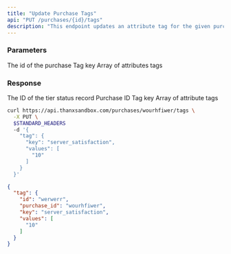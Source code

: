 ```yaml
---
title: "Update Purchase Tags"
api: "PUT /purchases/{id}/tags"
description: "This endpoint updates an attribute tag for the given purchase. The tag associated with the key in the request will be created or updated with the values passed in."
---
```


### Parameters

<ParamField path="purchase_id" type="string" required>
  The id of the purchase
</ParamField>

<ParamField body="key" type="string" required>
  Tag key
</ParamField>

<ParamField body="values" type="array(string)" required>
  Array of attributes tags
</ParamField>

### Response

<ResponseField name="id" type="string">
  The ID of the tier status record
</ResponseField>

<ResponseField name="purchase_id" type="string">
  Purchase ID
</ResponseField>

<ResponseField name="key" type="string">
  Tag key
</ResponseField>

<ResponseField name="values" type="array(string)">
  Array of attribute tags
</ResponseField>

<RequestExample>

```bash
curl https://api.thanxsandbox.com/purchases/wourhfiwer/tags \
  -X PUT \
  $STANDARD_HEADERS
  -d '{
    "tag": {
      "key": "server_satisfaction",
      "values": [
        "10"
      ]
    }
  }'
```

</RequestExample>

<ResponseExample>

```json
{
  "tag": {
    "id": "werwerr",
    "purchase_id": "wourhfiwer",
    "key": "server_satisfaction",
    "values": [
      "10"
    ]
  }
}
```

</ResponseExample>
